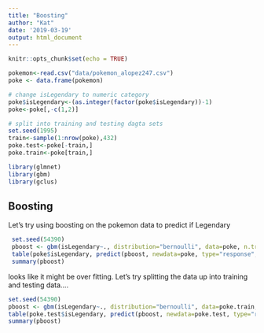 ```yaml
---
title: "Boosting"
author: "Kat"
date: '2019-03-19'
output: html_document
---
```


```r
knitr::opts_chunk$set(echo = TRUE)
```

```r
pokemon<-read.csv("data/pokemon_alopez247.csv")
poke <- data.frame(pokemon)

# change isLegendary to numeric category
poke$isLegendary<-(as.integer(factor(poke$isLegendary))-1)
poke<-poke[,-c(1,2)]

# split into training and testing dagta sets
set.seed(1995)
train<-sample(1:nrow(poke),432)
poke.test<-poke[-train,]
poke.train<-poke[train,]
```

```r
library(glmnet)
library(gbm)
library(gclus)
```

## Boosting

Let's try using boosting on the pokemon data to predict if Legendary
```r

 set.seed(54390)
 pboost <- gbm(isLegendary~., distribution="bernoulli", data=poke, n.trees=5000, interaction.depth=1)
 table(poke$isLegendary, predict(pboost, newdata=poke, type="response", n.trees=5000)>0.5 )
 summary(pboost)
```


looks like it might be over fitting. Let's try splitting the data up into training and testing data....
```r
set.seed(54390)
pboost <- gbm(isLegendary~., distribution="bernoulli", data=poke.train, n.trees=5000, interaction.depth=1)
table(poke.test$isLegendary, predict(pboost, newdata=poke.test, type="response", n.trees=5000)>0.5 )
summary(pboost)
```

